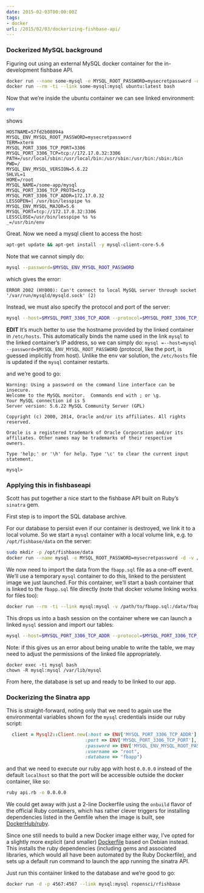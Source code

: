 ```yaml
---
date: 2015-02-03T00:00:00Z
tags:
- docker
url: /2015/02/03/dockerizing-fishbase-api/
---
```


### Dockerized MySQL background ###

Figuring out using an external MySQL docker container for the in-development fishbase API.  

```bash
docker run --name some-mysql -e MYSQL_ROOT_PASSWORD=mysecretpassword -d mysql
docker run --rm -ti --link some-mysql:mysql ubuntu:latest bash
```

Now that we're inside the ubuntu container we can see linked environment:

```bash
env
```
shows

```
HOSTNAME=57fd2b08094a
MYSQL_ENV_MYSQL_ROOT_PASSWORD=mysecretpassword
TERM=xterm
MYSQL_PORT_3306_TCP_PORT=3306
MYSQL_PORT_3306_TCP=tcp://172.17.0.32:3306
PATH=/usr/local/sbin:/usr/local/bin:/usr/sbin:/usr/bin:/sbin:/bin
PWD=/
MYSQL_ENV_MYSQL_VERSION=5.6.22
SHLVL=1
HOME=/root
MYSQL_NAME=/some-app/mysql
MYSQL_PORT_3306_TCP_PROTO=tcp
MYSQL_PORT_3306_TCP_ADDR=172.17.0.32
LESSOPEN=| /usr/bin/lesspipe %s
MYSQL_ENV_MYSQL_MAJOR=5.6
MYSQL_PORT=tcp://172.17.0.32:3306
LESSCLOSE=/usr/bin/lesspipe %s %s
_=/usr/bin/env
```


Great. Now we need a mysql client to access the host:

```bash
apt-get update && apt-get install -y mysql-client-core-5.6
```

Note that we cannot simply do:

```bash
mysql --password=$MYSQL_ENV_MYSQL_ROOT_PASSWORD
```
which gives the error:

```
ERROR 2002 (HY000): Can't connect to local MySQL server through socket '/var/run/mysqld/mysqld.sock' (2)
```

Instead, we must also specify the protocol and port of the server:

```bash
mysql --host=$MYSQL_PORT_3306_TCP_ADDR --protocol=$MYSQL_PORT_3306_TCP_PROTO --password=$MYSQL_ENV_MYSQL_ROOT_PASSWORD
```

**EDIT** It's much better to use the hostname provided by the linked container in `/etc/hosts`.  This automatically binds the name used in the link `mysql` to the linked container's IP address, so we can simply do: `mysql =--host=mysql --password=$MYSQL_ENV_MYSQL_ROOT_PASSWORD` (protocol, like the port, is guessed implicitly from host).  Unlike the env var solution, the `/etc/hosts` file is updated if the `mysql` container restarts.

and we're good to go:

```
Warning: Using a password on the command line interface can be insecure.
Welcome to the MySQL monitor.  Commands end with ; or \g.
Your MySQL connection id is 5
Server version: 5.6.22 MySQL Community Server (GPL)

Copyright (c) 2000, 2014, Oracle and/or its affiliates. All rights reserved.

Oracle is a registered trademark of Oracle Corporation and/or its
affiliates. Other names may be trademarks of their respective
owners.

Type 'help;' or '\h' for help. Type '\c' to clear the current input statement.

mysql> 
```


### Applying this in fishbaseapi ###

Scott has put together a nice start to the fishbase API built on Ruby's `sinatra` gem.


First step is to import the SQL database archive. 

For our database to persist even if our container is destroyed, we link it to a local volume. So we start a `mysql` container with a local volume link, e.g. to `/opt/fishbase/data` on the server:

```bash
sudo mkdir -p /opt/fishbase/data
docker run --name mysql -e MYSQL_ROOT_PASSWORD=mysecretpassword -d -v /opt/fishbase/data:/var/lib/mysql mysql
```
We now need to import the data from the `fbapp.sql` file as a one-off event. We'll use a temporary `mysql` container to do this, linked to the persistent image we just launched.  For this container, we'll start a bash container that is linked to the `fbapp.sql` file directly (note that docker volume linking works for files too):

```bash
docker run --rm -ti --link mysql:mysql -v /path/to/fbapp.sql:/data/fbapp.sql -w /data mysql bash
```

This drops us into a bash session on the container where we can launch a linked `mysql` session and import our tables:

```bash
mysql --host=$MYSQL_PORT_3306_TCP_ADDR --protocol=$MYSQL_PORT_3306_TCP_PROTO --password=$MYSQL_ENV_MYSQL_ROOT_PASSWORD fbapp < fbapp.sql
```

Note: if this gives us an error about being unable to write the table, we may need to adjust the permissions of the linked file appropriately.

```
docker exec -ti mysql bash
chown -R mysql:mysql /var/lib/mysql
```

From here, the database is set up and ready to be linked to our app.

### Dockerizing the Sinatra app ###


This is straight-forward, noting only that we need to again use the environmental variables shown for the `mysql` credentials inside our ruby script:

```ruby
  client = Mysql2::Client.new(:host => ENV['MYSQL_PORT_3306_TCP_ADDR'], 
                             :port => ENV['MYSQL_PORT_3306_TCP_PORT'], 
                             :password => ENV['MYSQL_ENV_MYSQL_ROOT_PASSWORD'],
                             :username => "root", 
                             :database => "fbapp")
```
and that we need to execute our ruby app with host `0.0.0.0` instead of the default `localhost` so that the port will be accessible outside the docker container, like so:

```bash
ruby api.rb -o 0.0.0.0
```


We could get away with just a 2-line Dockerfile using the
`onbuild` flavor of the official Ruby containers,
which has rather clever triggers for installing dependencies
listed in the Gemfile when the image is built, see
[DockerHub/ruby](https://registry.hub.docker.com/_/ruby/). 

Since one still needs to build a new Docker image either way,
I've opted for a slightly more explicit (and smaller)
[Dockerfile](https://github.com/ropensci/fishbaseapi/blob/master/Dockerfile)
based on Debian instead. This installs the ruby dependencies (including
gems and associated libraries, which would all have been automated by
the Ruby Dockerfile), and sets up a default run command to launch the app
running the sinatra API.  

Just run this container linked to the database and we're good to go:

```bash
docker run -d -p 4567:4567 --link mysql:mysql ropensci/rfishbase
```


